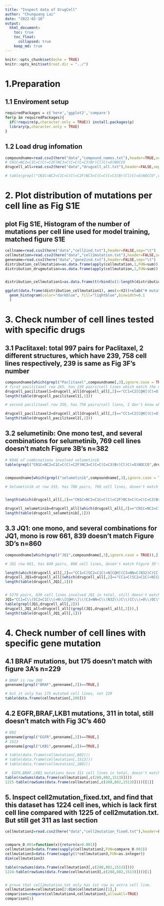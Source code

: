 ```yaml
---
title: "Inspect data of DrugCell"
author: "Chunguang Lai"
date: "2022-02-18"
output:
  html_document:
    toc: true
    toc_float: 
      collapsed: true
    keep_md: true
---
```


```r
knitr::opts_chunk$set(echo = TRUE)
knitr::opts_knit$set(root.dir = "../")

```
# 1.Preparation 
## 1.1 Enviroment setup
```r
requiredPackages = c('here','ggplot2','compare')
for(p in requiredPackages){
  if(!require(p,character.only = TRUE)) install.packages(p)
  library(p,character.only = TRUE)
}
```


## 1.2 Load drug infomation

```r

compoundname=read.csv2(here("data","compound_names.txt"),header=TRUE,sep="\t")
# CN1C=NC2=C1C=C(C(=C2F)NC3=C(C=C(C=C3)Br)Cl)C(=O)NOCCO
drugcell_all=read.csv2(here("data","drugcell_all.txt"),header=FALSE,sep="\t")

# table(grepl("CN1C=NC2=C1C=C(C(=C2F)NC3=C(C=C(C=C3)Br)Cl)C(=O)NOCCO",drugcell_all[,2],fixed=TRUE))
```

# 2. Plot distribution of mutations per cell line as Fig S1E
## plot Fig S1E, Histogram of the number of mutations per cell line used for model training, matched figure S1E
```r

cellname=read.csv2(here("data","cell2ind.txt"),header=FALSE,sep="\t")
cellmutation=read.csv2(here("data","cell2mutation.txt"),header=FALSE,sep=",")
genename=read.csv2(here("data","gene2ind.txt"),header=FALSE,sep="\t")
distribution_cellmutation=as.data.frame(apply(cellmutation,1,FUN=sum))
distribution_drugmutation=as.data.frame(apply(cellmutation,2,FUN=sum))


distribution_cellmutation1=as.data.frame(t(rbind(c(1:length(distribution_cellmutation[,1])),(distribution_cellmutation[,1]))))

ggplot(data.frame(distribution_cellmutation1), aes(x=V2))+xlab("# mutation")+ylab("# cell lines")+ scale_x_continuous(limits=c(1,1335),trans='log10')+
  geom_histogram(color="darkblue", fill="lightblue",binwidth=0.1
  )


```

# 3. Check number of cell lines tested with specific drugs

## 3.1 Paclitaxel: total 997 pairs for Paclitaxel, 2 different structures, which have 239, 758 cell lines respectively, 239 is same as Fig 3F's number
```r
compoundname[which(grepl("Paclitaxel",compoundname[,3],ignore.case = TRUE)),]
# first pacilitaxel row 265, has 239 pairs/cell lines which match the number of Figure 3F
drugcell_pacilitaxel1=drugcell_all[drugcell_all[,2]=="CC1=C2[C@H](C(=O)[C@@]3([C@H](C[C@@H]4[C@]([C@H]3[C@@H]([C@@](C2(C)C)(C[C@@H]1OC(=O)[C@@H]([C@H](C5=CC=CC=C5)NC(=O)C6=CC=CC=C6)O)O)OC(=O)C7=CC=CC=C7)(CO4)OC(=O)C)O)C)OC(=O)C",]
length(table(drugcell_pacilitaxel1[,1]))

# second pacilitaxel row 359, has 758 pairs/cell liens, I don't know what it is

drugcell_pacilitaxel2=drugcell_all[drugcell_all[,2]=="CC1=C2[C@H](C(=O)[C@@]3([C@H](C[C@@H]4[C@](C3[C@@H]([C@@](C2(C)C)(C[C@@H]1OC(=O)[C@@H]([C@H](C5=CC=CC=C5)NC(=O)C6=CC=CC=C6)O)O)OC(=O)C7=CC=CC=C7)(CO4)OC(=O)C)O)C)OC(=O)C",]
length(table(drugcell_pacilitaxel2[,1]))

```


## 3.2 selumetinib: One mono test, and several combinations for selumetinib, 769 cell lines doesn't match Figure 3B's n=382
```r

# 8948 of combinations involved selumetinib
table(grepl("CN1C=NC2=C1C=C(C(=C2F)NC3=C(C=C(C=C3)Br)Cl)C(=O)NOCCO",drugcell_all[,2],fixed=TRUE))


compoundname[which(grepl("selumetinib",compoundname[,3],ignore.case = TRUE)),]

# Selumetinib at row 355, has 788 pairs, 769 cell lines, dosen't match Figure 3B's n=382


length(which(drugcell_all[,2]=="CN1C=NC2=C1C=C(C(=C2F)NC3=C(C=C(C=C3)Br)Cl)C(=O)NOCCO"))

drugcell_selumetinib=drugcell_all[(which(drugcell_all[,2]=="CN1C=NC2=C1C=C(C(=C2F)NC3=C(C=C(C=C3)Br)Cl)C(=O)NOCCO")),]
length(table(drugcell_selumetinib[,1]))

```

## 3.3 JQ1: one mono, and several combinations for JQ1, mono is row 661, 839 doesn't match Figure 3D's n=860
```r

compoundname[which(grepl("JQ1",compoundname[,3],ignore.case = TRUE)),]

# JQ1 row 661, has 849 pairs, 808 cell lines, dosen't match Figure 3D's n=860

length(which(drugcell_all[,2]=="CC1=C(SC2=C1C(=N[C@H](C3=NN=C(N32)C)CC(=O)OC(C)(C)C)C4=CC=C(C=C4)Cl)C"))
drugcell_JQ1=drugcell_all[(which(drugcell_all[,2]=="CC1=C(SC2=C1C(=N[C@H](C3=NN=C(N32)C)CC(=O)OC(C)(C)C)C4=CC=C(C=C4)Cl)C")),]
length(table(drugcell_JQ1[,1]))


# 5279 pairs, 839 cell lines involved JQ1 in total, still doesn't match 860
JQ1="CC1=C\\(SC2=C1C\\(=N\\[C@H\\]\\(C3=NN=C\\(N32\\)C\\)CC\\(=O\\)OC\\(C\\)\\(C\\)C\\)C4=CC=C\\(C=C4\\)Cl\\)C"
table(grepl(JQ1,drugcell_all[,2]))
drugcell_JQ1_all=drugcell_all[(grepl(JQ1,drugcell_all[,2])),]
length(table(drugcell_JQ1_all[,1]))

```




# 4. Check number of cell lines with specific gene mutation

## 4.1 BRAF mutations, but 175 doesn't match with figure 3A's n=229

```r
# BRAF is row 288
genename[grepl("BRAF",genename[,2])==TRUE,]

# but it only has 175 mutated cell lines, not 229
table(data.frame(cellmutation[,288]))

```



## 4.2 EGFR,BRAF,LKB1 mutations, 311 in total, still doesn't match with Fig 3C's 460

```r
# 802
genename[grepl("EGFR",genename[,2])==TRUE,]
# 1513
genename[grepl("LKB1",genename[,2])==TRUE,]

# table(data.frame(cellmutation[,802]))
# table(data.frame(cellmutation[,1513]))
# table(data.frame(cellmutation[,288]))

#  EGFR,BRAF,LKB1 mutations have 311 cell lines in total, doesn't match 460
table(rowSums(data.frame(cellmutation[,c(288,802,1513)])))
1225-table(rowSums(data.frame(cellmutation[,c(288,802,1513)])))[[1]]


```

## 5. Inspect cell2mutation_fixed.txt, and find that this dataset has 1224 cell ines, which is lack first cell line compared with 1225 of cell2mutation.txt. But still get 311 as last section
```r
cellmutation2=read.csv2(here("data","cell2mutation_fixed.txt"),header=FALSE,sep=",")


compare_0.001=function(x){return(x>0.001)}
cellmutation3=data.frame(sapply(cellmutation2,FUN=compare_0.001))
cellmutation3=data.frame(sapply(1*cellmutation3,FUN=as.integer))
dim(cellmutation3)

table(rowSums(data.frame(cellmutation3[,c(288,802,1513)])))
1224-table(rowSums(data.frame(cellmutation3[,c(288,802,1513)])))[1]


# prove that cell2mutation.txt only has 1st row as extra cell line.
cellmutation4=cellmutation[2:dim(cellmutation)[1],]
comparison=compare(cellmutation4,cellmutation3,allowAll=TRUE)
comparison[1]
```